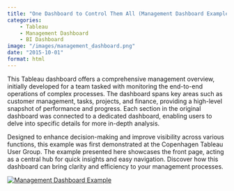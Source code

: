 ```yaml
---
title: "One Dashboard to Control Them All (Management Dashboard Example)"
categories: 
    - Tableau
    - Management Dashboard
    - BI Dashboard
image: "/images/management_dashboard.png"
date: "2015-10-01"
format: html
---
```

This Tableau dashboard offers a comprehensive management overview, initially developed for a team tasked with monitoring the end-to-end operations of complex processes. The dashboard spans key areas such as customer management, tasks, projects, and finance, providing a high-level snapshot of performance and progress. Each section in the original dashboard was connected to a dedicated dashboard, enabling users to delve into specific details for more in-depth analysis.

Designed to enhance decision-making and improve visibility across various functions, this example was first demonstrated at the Copenhagen Tableau User Group. The example presented here showcases the front page, acting as a central hub for quick insights and easy navigation. Discover how this dashboard can bring clarity and efficiency to your management processes.

::: {#viz1741014525444 .tableauPlaceholder style="position: relative"}
<noscript><a href='#'><img src="https://public.tableau.com/static/images/Ma/ManagementDashboardExample2016/Mgmtdashboardexample/1_rss.png" alt="Management Dashboard Example " style="border: none"/></a></noscript>

<object class="tableauViz" style="display:none;">

<param name='host_url' value='https%3A%2F%2Fpublic.tableau.com%2F' /> <param name='embed_code_version' value='3' /> <param name='site_root' value='' /><param name='name' value='ManagementDashboardExample2016&#47;Mgmtdashboardexample' /><param name='tabs' value='no' /><param name='toolbar' value='yes' /><param name='static_image' value='https:&#47;&#47;public.tableau.com&#47;static&#47;images&#47;Ma&#47;ManagementDashboardExample2016&#47;Mgmtdashboardexample&#47;1.png' /> <param name='animate_transition' value='yes' /><param name='display_static_image' value='yes' /><param name='display_spinner' value='yes' /><param name='display_overlay' value='yes' /><param name='display_count' value='yes' /><param name='language' value='en-GB' />

</object>
:::

```{=html}
    <script type='text/javascript'>                    
        var divElement = document.getElementById('viz1741014525444');                    
        var vizElement = divElement.getElementsByTagName('object')[0];       
        
        var targetWidth = 800; // Set your target width
        var originalWidth = 1366; // Original width
        var originalHeight = 795; // Original height
        
        // Calculate scale ratio
        var scaleRatio = targetWidth / originalWidth;
        
        // Apply scale transformation
        vizElement.style.transform = 'scale(' + scaleRatio + ')';
        vizElement.style.transformOrigin = 'top left'; // Keep the scaling aligned to the top left
        vizElement.style.width = originalWidth + 'px'; // Maintain original width
        vizElement.style.height = originalHeight + 'px'; // Maintain original height
        vizElement.style.overflow = 'hidden'; // Hide any overflow
        
        var scriptElement = document.createElement('script');                    
        scriptElement.src = 'https://public.tableau.com/javascripts/api/viz_v1.js';                    
        vizElement.parentNode.insertBefore(scriptElement, vizElement);                
    </script>
```
